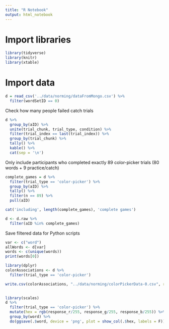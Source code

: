 ```yaml
---
title: "R Notebook"
output: html_notebook
---
```


# Import libraries

```r
library(tidyverse)
library(knitr)
library(xtable)
```

# Import data

```r
d = read_csv('../data/norming/dataFromMongo.csv') %>%
  filter(wordSetID == 0)
```
Check how many people failed catch trials

```r
d %>%
  group_by(aID) %>%
  unite(trial_chunk, trial_type, condition) %>%
  filter(trial_index == last(trial_index)) %>%
  group_by(trial_chunk) %>%
  tally() %>%
  kable() %>%
  cat(sep = '\n')
```
Only include participants who completed exactly 89 color-picker trials (80 words + 9 practice/catch)

```r
complete_games = d %>%
  filter(trial_type == 'color-picker') %>%
  group_by(aID) %>%
  tally() %>%
  filter(n == 89) %>% 
  pull(aID)

cat('including', length(complete_games), 'complete games')

d <- d.raw %>%
  filter(aID %in% complete_games)
```
Save filtered data for Python scripts
```r
var <- c("word")
allWords <- d[var]
words <- c(unique(words))
print(words[0])

library(dplyr)
colorAssociations <- d %>%
  filter(trial_type == 'color-picker')

write.csv(colorAssociations, "../data/norming/colorPickerData-0.csv", row.names = TRUE)
  
```


```r
library(scales)
d %>%
  filter(trial_type == 'color-picker') %>%
  mutate(hex = rgb(response_r/255, response_g/255, response_b/255)) %>%
  group_by(word) %>%
  do(ggsave(.$word, device = 'png', plot = show_col(.$hex, labels = F)))
```